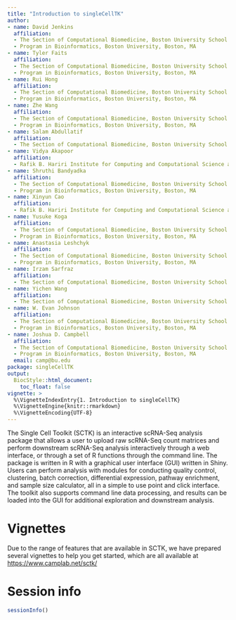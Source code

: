 ```yaml
---
title: "Introduction to singleCellTK"
author:
- name: David Jenkins
  affiliation: 
  - The Section of Computational Biomedicine, Boston University School of Medicine, Boston, MA
  - Program in Bioinformatics, Boston University, Boston, MA
- name: Tyler Faits
  affiliation: 
  - The Section of Computational Biomedicine, Boston University School of Medicine, Boston, MA
  - Program in Bioinformatics, Boston University, Boston, MA
- name: Rui Hong
  affiliation: 
  - The Section of Computational Biomedicine, Boston University School of Medicine, Boston, MA
  - Program in Bioinformatics, Boston University, Boston, MA
- name: Zhe Wang
  affiliation: 
  - The Section of Computational Biomedicine, Boston University School of Medicine, Boston, MA
  - Program in Bioinformatics, Boston University, Boston, MA
- name: Salam Abdullatif
  affiliation: 
  - The Section of Computational Biomedicine, Boston University School of Medicine, Boston, MA
- name: Vidya Akapoor
  affiliation: 
  - Rafik B. Hariri Institute for Computing and Computational Science and Engineering, Boston University, Boston, MA
- name: Shruthi Bandyadka
  affiliation: 
  - The Section of Computational Biomedicine, Boston University School of Medicine, Boston, MA
  - Program in Bioinformatics, Boston University, Boston, MA
- name: Xinyun Cao
  affiliation: 
  - Rafik B. Hariri Institute for Computing and Computational Science and Engineering, Boston University, Boston, MA
- name: Yusuke Koga
  affiliation: 
  - The Section of Computational Biomedicine, Boston University School of Medicine, Boston, MA
  - Program in Bioinformatics, Boston University, Boston, MA
- name: Anastasia Leshchyk
  affiliation: 
  - The Section of Computational Biomedicine, Boston University School of Medicine, Boston, MA
  - Program in Bioinformatics, Boston University, Boston, MA
- name: Irzam Sarfraz
  affiliation: 
  - The Section of Computational Biomedicine, Boston University School of Medicine, Boston, MA
- name: Yichen Wang
  affiliation: 
  - The Section of Computational Biomedicine, Boston University School of Medicine, Boston, MA
- name: W. Evan Johnson
  affiliation: 
  - The Section of Computational Biomedicine, Boston University School of Medicine, Boston, MA
  - Program in Bioinformatics, Boston University, Boston, MA
- name: Joshua D. Campbell
  affiliation: 
  - The Section of Computational Biomedicine, Boston University School of Medicine, Boston, MA
  - Program in Bioinformatics, Boston University, Boston, MA
  email: camp@bu.edu
package: singleCellTK
output: 
  BiocStyle::html_document:
    toc_float: false
vignette: >
  %\VignetteIndexEntry{1. Introduction to singleCellTK}
  %\VignetteEngine{knitr::rmarkdown}
  %\VignetteEncoding{UTF-8}
---
```


The Single Cell Toolkit (SCTK) is an interactive scRNA-Seq analysis package that
allows a user to upload raw scRNA-Seq count matrices and perform downstream
scRNA-Seq analysis interactively through a web interface, or through a set of
R functions through the command line. The package is written in R with a
graphical user interface (GUI) written in Shiny. Users can perform analysis with
modules for conducting quality control, clustering, batch correction, differential
expression, pathway enrichment, and sample size calculator, all in a simple to
use point and click interface. The toolkit also supports command line data
processing, and results can be loaded into the GUI for additional exploration
and downstream analysis.

# Vignettes

Due to the range of features that are available in SCTK, we have prepared several 
vignettes to help you get started, which are all available at [https://www.camplab.net/sctk/](https://www.camplab.net/sctk/)

# Session info {.unnumbered}

```r
sessionInfo()
```
